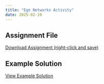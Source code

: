 ```yaml
---
title: "Ego Networks Activity"
date: 2025-02-10
---
```




## Assignment File

[Download Assignment (right-click and save)](/assignments/ego_networks/ego_analysis.qmd)


## Example Solution

[View Example Solution](/assignments/ego_networks/ego_analysis.pdf)

